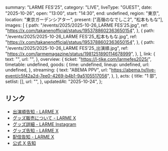   summary: "LARME FES'25",
  category: "LIVE",
  liveType: "GUEST",
  date: "2025-10-26",
  open: "13:00",
  start: "14:30",
  end: undefined,
  region: "東京",
  location: "東京ガーデンシアター",
  present: ["高嶺のなでしこ2", "松本ももな"],
  images: [
    {
      path: "/events/2025/2025-10-26_LARME FES'25.jpg",
      ref: "https://x.com/takanenofficial/status/1953788602363650154",
    },
    {
      path: "/events/2025/2025-10-26_LARME FES'25_松本ももな.jpg",
      ref: "https://x.com/takanenofficial/status/1953788602363650154",
    },
    {
      path: "/events/2025/2025-10-26_LARME FES'25_出演順.jpg",
      ref: "https://x.com/larmemagazine/status/1981251890114678999",
    },
  ],
  link: {
    text: "",
    url: "",
  },
  overview: {
    ticket: "https://l-tike.com/larmefes2025/",
    timetable: undefined,
    goods: {
      time: undefined,
      lineup: undefined,
      url: undefined,
    },
    streaming: {
      text: "ABEMA PPV",
      url: "https://abema.tv/live-event/c5f42a2d-7ee0-4269-b4b1-9a5105517056",
    },
  },
  acts: {
    title: "1 部",
    setlist: [],
    url: "",
  },
  updatedAt: "2025-10-24",
};

## リンク

- [出演順告知 - LARME X](https://x.com/larmemagazine/status/1981251890114678999)
- [グッズ販売について - LARME X](https://x.com/larmemagazine/status/1979145080993661280)
- [グッズ詳細 - LARME Instagram](https://www.instagram.com/p/DPtPDlvkmi_)
- [グッズ告知 - LARME X](https://x.com/larmemagazine/status/1977338129725182389)
- [配信告知 - LARME X](https://x.com/larmemagazine/status/1977208348463579632)
- [公式 X 告知](https://x.com/takanenofficial/status/1953788602363650154)
